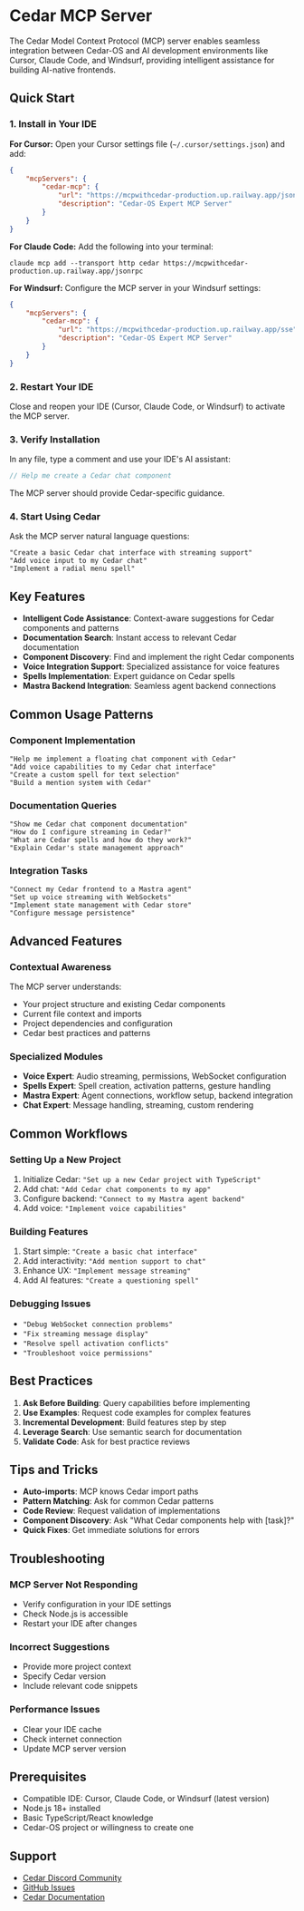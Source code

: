 # Cedar MCP Server

The Cedar Model Context Protocol (MCP) server enables seamless integration between Cedar-OS and AI development environments like Cursor, Claude Code, and Windsurf, providing intelligent assistance for building AI-native frontends.

## Quick Start

### 1. Install in Your IDE

**For Cursor:**
Open your Cursor settings file (`~/.cursor/settings.json`) and add:

```json
{
	"mcpServers": {
		"cedar-mcp": {
			"url": "https://mcpwithcedar-production.up.railway.app/jsonrpc",
			"description": "Cedar-OS Expert MCP Server"
		}
	}
}
```

**For Claude Code:**
Add the following into your terminal:

```
claude mcp add --transport http cedar https://mcpwithcedar-production.up.railway.app/jsonrpc
```

**For Windsurf:**
Configure the MCP server in your Windsurf settings:

```json
{
	"mcpServers": {
		"cedar-mcp": {
			"url": "https://mcpwithcedar-production.up.railway.app/sse",
			"description": "Cedar-OS Expert MCP Server"
		}
	}
}
```

### 2. Restart Your IDE

Close and reopen your IDE (Cursor, Claude Code, or Windsurf) to activate the MCP server.

### 3. Verify Installation

In any file, type a comment and use your IDE's AI assistant:

```javascript
// Help me create a Cedar chat component
```

The MCP server should provide Cedar-specific guidance.

### 4. Start Using Cedar

Ask the MCP server natural language questions:

```
"Create a basic Cedar chat interface with streaming support"
"Add voice input to my Cedar chat"
"Implement a radial menu spell"
```

## Key Features

- **Intelligent Code Assistance**: Context-aware suggestions for Cedar components and patterns
- **Documentation Search**: Instant access to relevant Cedar documentation
- **Component Discovery**: Find and implement the right Cedar components
- **Voice Integration Support**: Specialized assistance for voice features
- **Spells Implementation**: Expert guidance on Cedar spells
- **Mastra Backend Integration**: Seamless agent backend connections

## Common Usage Patterns

### Component Implementation

```
"Help me implement a floating chat component with Cedar"
"Add voice capabilities to my Cedar chat interface"
"Create a custom spell for text selection"
"Build a mention system with Cedar"
```

### Documentation Queries

```
"Show me Cedar chat component documentation"
"How do I configure streaming in Cedar?"
"What are Cedar spells and how do they work?"
"Explain Cedar's state management approach"
```

### Integration Tasks

```
"Connect my Cedar frontend to a Mastra agent"
"Set up voice streaming with WebSockets"
"Implement state management with Cedar store"
"Configure message persistence"
```

## Advanced Features

### Contextual Awareness

The MCP server understands:

- Your project structure and existing Cedar components
- Current file context and imports
- Project dependencies and configuration
- Cedar best practices and patterns

### Specialized Modules

- **Voice Expert**: Audio streaming, permissions, WebSocket configuration
- **Spells Expert**: Spell creation, activation patterns, gesture handling
- **Mastra Expert**: Agent connections, workflow setup, backend integration
- **Chat Expert**: Message handling, streaming, custom rendering

## Common Workflows

### Setting Up a New Project

1. Initialize Cedar: `"Set up a new Cedar project with TypeScript"`
2. Add chat: `"Add Cedar chat components to my app"`
3. Configure backend: `"Connect to my Mastra agent backend"`
4. Add voice: `"Implement voice capabilities"`

### Building Features

1. Start simple: `"Create a basic chat interface"`
2. Add interactivity: `"Add mention support to chat"`
3. Enhance UX: `"Implement message streaming"`
4. Add AI features: `"Create a questioning spell"`

### Debugging Issues

- `"Debug WebSocket connection problems"`
- `"Fix streaming message display"`
- `"Resolve spell activation conflicts"`
- `"Troubleshoot voice permissions"`

## Best Practices

1. **Ask Before Building**: Query capabilities before implementing
2. **Use Examples**: Request code examples for complex features
3. **Incremental Development**: Build features step by step
4. **Leverage Search**: Use semantic search for documentation
5. **Validate Code**: Ask for best practice reviews

## Tips and Tricks

- **Auto-imports**: MCP knows Cedar import paths
- **Pattern Matching**: Ask for common Cedar patterns
- **Code Review**: Request validation of implementations
- **Component Discovery**: Ask "What Cedar components help with [task]?"
- **Quick Fixes**: Get immediate solutions for errors

## Troubleshooting

### MCP Server Not Responding

- Verify configuration in your IDE settings
- Check Node.js is accessible
- Restart your IDE after changes

### Incorrect Suggestions

- Provide more project context
- Specify Cedar version
- Include relevant code snippets

### Performance Issues

- Clear your IDE cache
- Check internet connection
- Update MCP server version

## Prerequisites

- Compatible IDE: Cursor, Claude Code, or Windsurf (latest version)
- Node.js 18+ installed
- Basic TypeScript/React knowledge
- Cedar-OS project or willingness to create one

## Support

- [Cedar Discord Community](https://discord.gg/4AWawRjNdZ)
- [GitHub Issues](https://github.com/CedarCopilot/cedar-OS/issues)
- [Cedar Documentation](https://docs.cedarcopilot.com)
